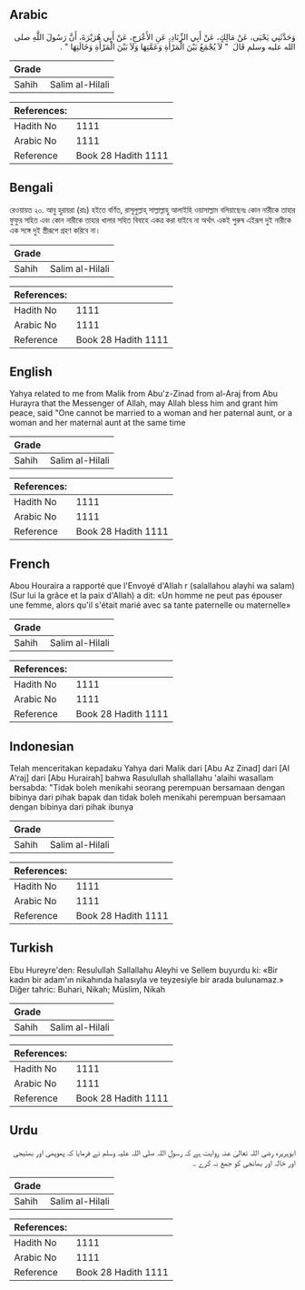 ## Arabic


<div dir="rtl" lang="ar" style={{fontSize:'larger',backgroundColor:'#f8f9fa',padding:20}}>
وَحَدَّثَنِي يَحْيَى، عَنْ مَالِكٍ، عَنْ أَبِي الزِّنَادِ، عَنِ الأَعْرَجِ، عَنْ أَبِي هُرَيْرَةَ، أَنَّ رَسُولَ اللَّهِ صلى الله عليه وسلم قَالَ ‏ "‏ لاَ يُجْمَعُ بَيْنَ الْمَرْأَةِ وَعَمَّتِهَا وَلاَ بَيْنَ الْمَرْأَةِ وَخَالَتِهَا ‏"‏ ‏.‏
</div>
<div style={{backgroundColor:'#f8f9fa',padding:20, marginBottom: 10}}><table> <thead> <tr> <th>Grade</th> <th></th> </tr> </thead> <tbody> <tr><td>Sahih</td><td>Salim al-Hilali</td></tr></tbody></table><table> <thead> <tr> <th>References:</th> <th></th> </tr> </thead> <tbody><tr><td>Hadith No</td><td>1111</td></tr><tr><td>Arabic No</td><td>1111</td></tr><tr><td>Reference</td><td>Book 28 Hadith 1111</td></tr></tbody></table></div>

## Bengali


<div dir="ltr" lang="bn" style={{fontSize:'larger',backgroundColor:'#f8f9fa',padding:20}}>
রেওয়ায়ত ২০. আবু হুরায়রা (রাঃ) হইতে বর্ণিত, রাসূলুল্লাহ্ সাল্লাল্লাহু আলাইহি ওয়াসাল্লাম বলিয়াছেনঃ কোন নারীকে তাহার ফুফুর সহিত এবং কোন নারীকে তাহার খালার সহিত বিবাহে একত্র করা যাইবে না অর্থাৎ একই পুরুষ এইরূপ দুই নারীকে এক সঙ্গে দুই স্ত্রীরূপে গ্রহণ করিবে না।
</div>
<div style={{backgroundColor:'#f8f9fa',padding:20, marginBottom: 10}}><table> <thead> <tr> <th>Grade</th> <th></th> </tr> </thead> <tbody> <tr><td>Sahih</td><td>Salim al-Hilali</td></tr></tbody></table><table> <thead> <tr> <th>References:</th> <th></th> </tr> </thead> <tbody><tr><td>Hadith No</td><td>1111</td></tr><tr><td>Arabic No</td><td>1111</td></tr><tr><td>Reference</td><td>Book 28 Hadith 1111</td></tr></tbody></table></div>

## English


<div dir="ltr" lang="en" style={{fontSize:'larger',backgroundColor:'#f8f9fa',padding:20}}>
Yahya related to me from Malik from Abu'z-Zinad from al-Araj from Abu Hurayra that the Messenger of Allah, may Allah bless him and grant him peace, said "One cannot be married to a woman and her paternal aunt, or a woman and her maternal aunt at the same time
</div>
<div style={{backgroundColor:'#f8f9fa',padding:20, marginBottom: 10}}><table> <thead> <tr> <th>Grade</th> <th></th> </tr> </thead> <tbody> <tr><td>Sahih</td><td>Salim al-Hilali</td></tr></tbody></table><table> <thead> <tr> <th>References:</th> <th></th> </tr> </thead> <tbody><tr><td>Hadith No</td><td>1111</td></tr><tr><td>Arabic No</td><td>1111</td></tr><tr><td>Reference</td><td>Book 28 Hadith 1111</td></tr></tbody></table></div>

## French


<div dir="ltr" lang="fr" style={{fontSize:'larger',backgroundColor:'#f8f9fa',padding:20}}>
Abou Houraira a rapporté que l'Envoyé d'Allah r (salallahou alayhi wa salam) (Sur lui la grâce et la paix d'Allah) a dit: «Un homme ne peut pas épouser une femme, alors qu'il s'était marié avec sa tante paternelle ou maternelle»
</div>
<div style={{backgroundColor:'#f8f9fa',padding:20, marginBottom: 10}}><table> <thead> <tr> <th>Grade</th> <th></th> </tr> </thead> <tbody> <tr><td>Sahih</td><td>Salim al-Hilali</td></tr></tbody></table><table> <thead> <tr> <th>References:</th> <th></th> </tr> </thead> <tbody><tr><td>Hadith No</td><td>1111</td></tr><tr><td>Arabic No</td><td>1111</td></tr><tr><td>Reference</td><td>Book 28 Hadith 1111</td></tr></tbody></table></div>

## Indonesian


<div dir="ltr" lang="id" style={{fontSize:'larger',backgroundColor:'#f8f9fa',padding:20}}>
Telah menceritakan kepadaku Yahya dari Malik dari [Abu Az Zinad] dari [Al A'raj] dari [Abu Hurairah] bahwa Rasulullah shallallahu 'alaihi wasallam bersabda: "Tidak boleh menikahi seorang perempuan bersamaan dengan bibinya dari pihak bapak dan tidak boleh menikahi perempuan bersamaan dengan bibinya dari pihak ibunya
</div>
<div style={{backgroundColor:'#f8f9fa',padding:20, marginBottom: 10}}><table> <thead> <tr> <th>Grade</th> <th></th> </tr> </thead> <tbody> <tr><td>Sahih</td><td>Salim al-Hilali</td></tr></tbody></table><table> <thead> <tr> <th>References:</th> <th></th> </tr> </thead> <tbody><tr><td>Hadith No</td><td>1111</td></tr><tr><td>Arabic No</td><td>1111</td></tr><tr><td>Reference</td><td>Book 28 Hadith 1111</td></tr></tbody></table></div>

## Turkish


<div dir="ltr" lang="tr" style={{fontSize:'larger',backgroundColor:'#f8f9fa',padding:20}}>
Ebu Hureyre'den: Resulullah Sallallahu Aleyhi ve Sellem buyurdu ki: «Bir kadın bir adam'ın nikahında halasıyla ve teyzesiyle bir arada bulunamaz.» Diğer tahric: Buhari, Nikah; Müslim, Nikah
</div>
<div style={{backgroundColor:'#f8f9fa',padding:20, marginBottom: 10}}><table> <thead> <tr> <th>Grade</th> <th></th> </tr> </thead> <tbody> <tr><td>Sahih</td><td>Salim al-Hilali</td></tr></tbody></table><table> <thead> <tr> <th>References:</th> <th></th> </tr> </thead> <tbody><tr><td>Hadith No</td><td>1111</td></tr><tr><td>Arabic No</td><td>1111</td></tr><tr><td>Reference</td><td>Book 28 Hadith 1111</td></tr></tbody></table></div>

## Urdu


<div dir="rtl" lang="ur" style={{fontSize:'larger',backgroundColor:'#f8f9fa',padding:20}}>
ابوہریرہ رضی اللہ تعالیٰ عنہ روایت ہے کہ رسول اللہ صلی اللہ علیہ وسلم نے فرمایا کہ پھوپھی اور بھتیجی اور خالہ اور بھانجی کو جمع نہ کرے ۔
</div>
<div style={{backgroundColor:'#f8f9fa',padding:20, marginBottom: 10}}><table> <thead> <tr> <th>Grade</th> <th></th> </tr> </thead> <tbody> <tr><td>Sahih</td><td>Salim al-Hilali</td></tr></tbody></table><table> <thead> <tr> <th>References:</th> <th></th> </tr> </thead> <tbody><tr><td>Hadith No</td><td>1111</td></tr><tr><td>Arabic No</td><td>1111</td></tr><tr><td>Reference</td><td>Book 28 Hadith 1111</td></tr></tbody></table></div>